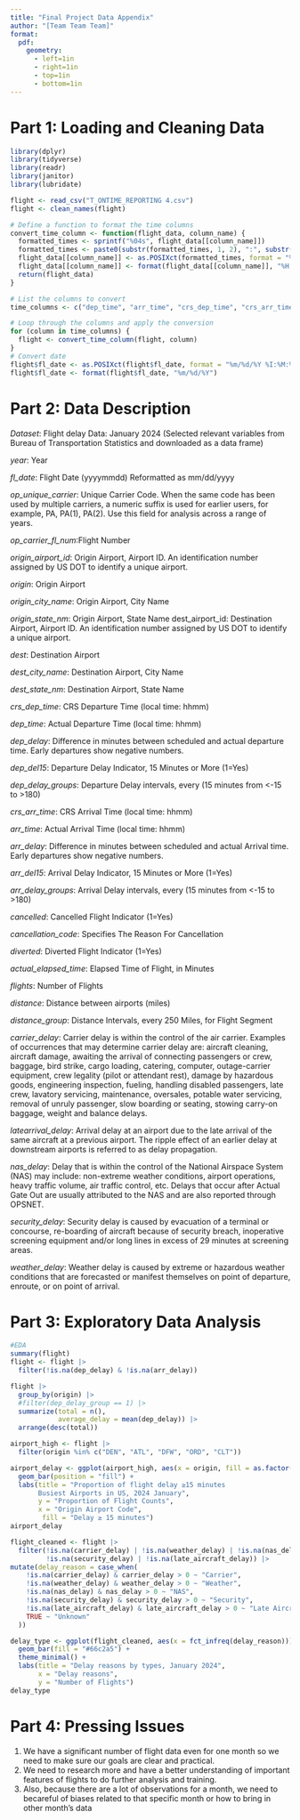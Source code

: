 ```yaml
---
title: "Final Project Data Appendix"
author: "[Team Team Team]"
format: 
  pdf:
    geometry: 
      - left=1in
      - right=1in
      - top=1in
      - bottom=1in
---
```


# Part 1: Loading and Cleaning Data
```r
library(dplyr)
library(tidyverse)
library(readr)
library(janitor)
library(lubridate)
```


```r
flight <- read_csv("T_ONTIME_REPORTING 4.csv")
flight <- clean_names(flight)
```

```r
# Define a function to format the time columns
convert_time_column <- function(flight_data, column_name) {
  formatted_times <- sprintf("%04s", flight_data[[column_name]])
  formatted_times <- paste0(substr(formatted_times, 1, 2), ":", substr(formatted_times, 3, 4))
  flight_data[[column_name]] <- as.POSIXct(formatted_times, format = "%H:%M")
  flight_data[[column_name]] <- format(flight_data[[column_name]], "%H:%M")
  return(flight_data)
}

# List the columns to convert
time_columns <- c("dep_time", "arr_time", "crs_dep_time", "crs_arr_time") # Add more columns if necessary

# Loop through the columns and apply the conversion
for (column in time_columns) {
  flight <- convert_time_column(flight, column)
}
# Convert date
flight$fl_date <- as.POSIXct(flight$fl_date, format = "%m/%d/%Y %I:%M:%S %p")
flight$fl_date <- format(flight$fl_date, "%m/%d/%Y")
```
# Part 2: Data Description
*Dataset*: 
  Flight delay Data: January 2024 (Selected relevant variables from Bureau of Transportation Statistics and downloaded as a data frame)

_year_:
	Year
	
_fl_date_:
	Flight Date (yyyymmdd)
	Reformatted as mm/dd/yyyy
	
_op_unique_carrier_:
	Unique Carrier Code. When the same code has been used by multiple carriers, a numeric suffix is used for earlier users, for example, PA, PA(1), PA(2). Use this field for analysis across a range of years.
	
_op_carrier_fl_num_:Flight Number

_origin_airport_id_:
	Origin Airport, Airport ID. An identification number assigned by US DOT to identify a unique airport.
	
_origin_: Origin Airport

_origin_city_name_: Origin Airport, City Name

_origin_state_nm_: Origin Airport, State Name
dest_airport_id: Destination Airport, Airport ID. An identification number assigned by US DOT to identify a unique airport.

_dest_: Destination Airport

_dest_city_name_: Destination Airport, City Name

_dest_state_nm_: Destination Airport, State Name

_crs_dep_time_: CRS Departure Time (local time: hhmm)	

_dep_time_: Actual Departure Time (local time: hhmm)

_dep_delay_: Difference in minutes between scheduled and actual departure time. Early departures show negative numbers.

_dep_del15_: Departure Delay Indicator, 15 Minutes or More (1=Yes)

_dep_delay_groups_: Departure Delay intervals, every (15 minutes from <-15 to >180)

_crs_arr_time_: CRS Arrival Time (local time: hhmm)	

_arr_time_: Actual Arrival Time (local time: hhmm)

_arr_delay_: Difference in minutes between scheduled and actual Arrival time. Early departures show negative numbers.

_arr_del15_: Arrival Delay Indicator, 15 Minutes or More (1=Yes)

_arr_delay_groups_: Arrival Delay intervals, every (15 minutes from <-15 to >180)

_cancelled_: Cancelled Flight Indicator (1=Yes)	

_cancellation_code_: Specifies The Reason For Cancellation

_diverted_: Diverted Flight Indicator (1=Yes)

_actual_elapsed_time_: Elapsed Time of Flight, in Minutes

_flights_: Number of Flights	

_distance_: Distance between airports (miles)	

_distance_group_: Distance Intervals, every 250 Miles, for Flight Segment

_carrier_delay_:
Carrier delay is within the control of the air carrier. Examples of occurrences that may determine carrier delay are: aircraft cleaning, aircraft damage, awaiting the arrival of connecting passengers or crew, baggage, bird strike, cargo loading, catering, computer, outage-carrier equipment, crew legality (pilot or attendant rest), damage by hazardous goods, engineering inspection, fueling, handling disabled passengers, late crew, lavatory servicing, maintenance, oversales, potable water servicing, removal of unruly passenger, slow boarding or seating, stowing carry-on baggage, weight and balance delays.

_latearrival_delay_:
Arrival delay at an airport due to the late arrival of the same aircraft at a previous airport. The ripple effect of an earlier delay at downstream airports is referred to as delay propagation.

_nas_delay_:
Delay that is within the control of the National Airspace System (NAS) may include: non-extreme weather conditions, airport operations, heavy traffic volume, air traffic control, etc. Delays that occur after Actual Gate Out are usually attributed to the NAS and are also reported through OPSNET.

_security_delay_:
Security delay is caused by evacuation of a terminal or concourse, re-boarding of aircraft because of security breach, inoperative screening equipment and/or long lines in excess of 29 minutes at screening areas.

_weather_delay_:
Weather delay is caused by extreme or hazardous weather conditions that are forecasted or manifest themselves on point of departure, enroute, or on point of arrival.

# Part 3: Exploratory Data Analysis
```r
#EDA
summary(flight)
flight <- flight |> 
  filter(!is.na(dep_delay) & !is.na(arr_delay))

flight |> 
  group_by(origin) |>
  #filter(dep_delay_group == 1) |>
  summarize(total = n(),
            average_delay = mean(dep_delay)) |>
  arrange(desc(total))

airport_high <- flight |>
  filter(origin %in% c("DEN", "ATL", "DFW", "ORD", "CLT"))


```

```r
airport_delay <- ggplot(airport_high, aes(x = origin, fill = as.factor(dep_del15) )) +
  geom_bar(position = "fill") +
  labs(title = "Proportion of flight delay ≥15 minutes
       Busiest Airports in US, 2024 January",
       y = "Proportion of Flight Counts",
       x = "Origin Airport Code",
        fill = "Delay ≥ 15 minutes")
airport_delay
```

```r

flight_cleaned <- flight |>
  filter(!is.na(carrier_delay) | !is.na(weather_delay) | !is.na(nas_delay) | 
         !is.na(security_delay) | !is.na(late_aircraft_delay)) |>
mutate(delay_reason = case_when(
    !is.na(carrier_delay) & carrier_delay > 0 ~ "Carrier",
    !is.na(weather_delay) & weather_delay > 0 ~ "Weather",
    !is.na(nas_delay) & nas_delay > 0 ~ "NAS",
    !is.na(security_delay) & security_delay > 0 ~ "Security",
    !is.na(late_aircraft_delay) & late_aircraft_delay > 0 ~ "Late Aircraft",
    TRUE ~ "Unknown"
  )) 

delay_type <- ggplot(flight_cleaned, aes(x = fct_infreq(delay_reason)))+
  geom_bar(fill = "#66c2a5") +
  theme_minimal() +
  labs(title = "Delay reasons by types, January 2024",
       x = "Delay reasons",
       y = "Number of Flights") 
delay_type
```

# Part 4: Pressing Issues
1. We have a significant number of flight data even for one month so we need to make sure our goals are clear and practical. 
2. We need to research more and have a better understanding of important features of flights to do further analysis and training.
3. Also, because there are a lot of observations for a month, we need to becareful of biases related to that specific month or how to bring in other month's data
